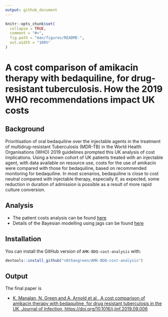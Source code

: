 ```yaml
---
output: github_document
---
```


<!-- README.md is generated from README.Rmd. Please edit that file -->

```r
knitr::opts_chunk$set(
  collapse = TRUE,
  comment = "#>",
  fig.path = "man/figures/README-",
  out.width = "100%"
)
```
# A cost comparison of amikacin therapy with bedaquiline, for drug-resistant tuberculosis. How the 2019 WHO recommendations impact UK costs

## Background

Prioritisation of oral bedaquiline over the injectable agents in the treatment of multidrug-resistant Tuberculosis (MDR-TB) in the World Health Organisations (WHO) 2019 guidelines prompted this UK analysis of cost implications. Using a known cohort of UK patients treated with an injectable agent, with data available on resource use, costs for the use of amikacin were compared with those for bedaquiline, based on recommended monitoring for bedaquiline. In most scenarios, bedaquiline is close to cost neutral compared with injectable therapy, especially if, as expected, some reduction in duration of admission is possible as a result of more rapid culture conversion.

## Analysis

- The patient costs analysis can be found [here](docs/patient_costs_methods.pdf)
- Details of the Bayesian modelling using jags can be found [here](docs/Bayesian_methods_and_results.pdf)


## Installation

You can install the GitHub version of `AMK-BDQ-cost-analysis` with:

``` r
devtools::install_github("n8thangreen/AMK-BDQ-cost-analysis")
```

## Output

The final paper is

- [K. Manalan, N. Green and A. Arnold et al., A cost comparison of amikacin therapy with bedaquiline, for drug resistant tuberculosis in the UK, Journal of Infection, https://doi.org/10.1016/j.jinf.2019.09.006](docs/PIIS0163445319302774.pdf)
